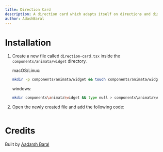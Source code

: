 ```yaml
---
title: Direction Card
description: A direction card which adapts itself on directions and distance
author: AdashBaral
---
```


<ComponentPreview name="widget-direction-card--docs" />

# Installation

1. Create a new file called `direction-card.tsx` inside the `components/animata/widget` directory.

   macOS/Linux:

   ```bash
   mkdir -p components/animata/widget && touch components/animata/widget/direction-card.tsx
   ```

   windows:

   ```bash
   mkdir components\animata\widget && type null > components\animata\widget\direction-card.tsx
   ```

2. Open the newly created file and add the following code:

   ```jsx file=<rootDir>/animata/widget/direction-card.tsx

   ```

# Credits

Built by [Aadarsh Baral](https://github.com/aadarshbaral)

